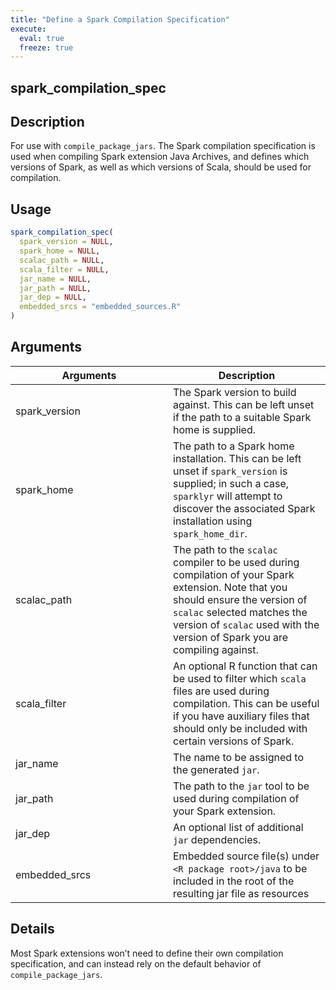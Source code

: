 ```yaml
---
title: "Define a Spark Compilation Specification"
execute:
  eval: true
  freeze: true
---
```


## spark_compilation_spec

## Description
For use with `compile_package_jars`. The Spark compilation specification is used when compiling Spark extension Java Archives, and defines which versions of Spark, as well as which versions of Scala, should be used for compilation.


## Usage
```r
spark_compilation_spec(
  spark_version = NULL,
  spark_home = NULL,
  scalac_path = NULL,
  scala_filter = NULL,
  jar_name = NULL,
  jar_path = NULL,
  jar_dep = NULL,
  embedded_srcs = "embedded_sources.R"
)
```

## Arguments
|Arguments|Description|
|---|---|
| spark_version | The Spark version to build against. This can be left unset if the path to a suitable Spark home is supplied. |
| spark_home | The path to a Spark home installation. This can be left unset if `spark_version` is supplied; in such a case, `sparklyr` will attempt to discover the associated Spark installation using `spark_home_dir`. |
| scalac_path | The path to the `scalac` compiler to be used during compilation of your Spark extension. Note that you should ensure the version of `scalac` selected matches the version of `scalac` used with the version of Spark you are compiling against. |
| scala_filter | An optional R function that can be used to filter which `scala` files are used during compilation. This can be useful if you have auxiliary files that should only be included with certain versions of Spark. |
| jar_name | The name to be assigned to the generated `jar`. |
| jar_path | The path to the `jar` tool to be used during compilation of your Spark extension. |
| jar_dep | An optional list of additional `jar` dependencies. |
| embedded_srcs | Embedded source file(s) under `<R package root>/java` to be included in the root of the resulting jar file as resources |

## Details
Most Spark extensions won't need to define their own compilation specification, and can instead rely on the default behavior of `compile_package_jars`.







